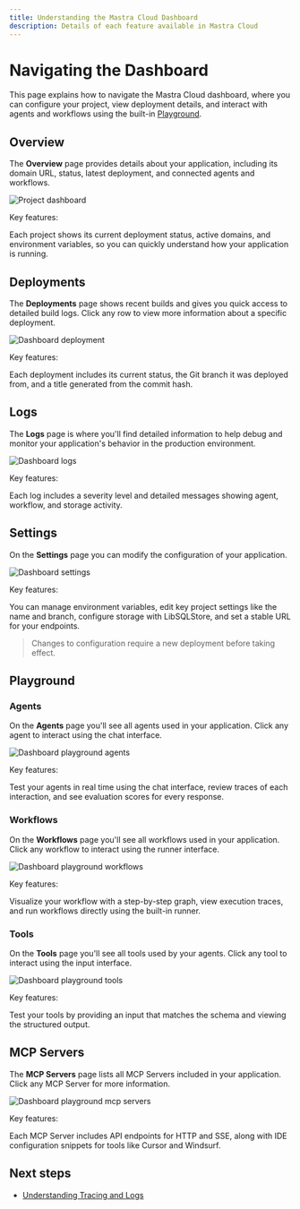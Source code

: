 ---
title: Understanding the Mastra Cloud Dashboard
description: Details of each feature available in Mastra Cloud
---


# Navigating the Dashboard

This page explains how to navigate the Mastra Cloud dashboard, where you can configure your project, view deployment details, and interact with agents and workflows using the built-in [Playground](/docs/mastra-cloud/dashboard#playground).

<MastraCloudCallout />

## Overview

The **Overview** page provides details about your application, including its domain URL, status, latest deployment, and connected agents and workflows.

![Project dashboard](/image/mastra-cloud/mastra-cloud-project-dashboard.jpg)

Key features:

Each project shows its current deployment status, active domains, and environment variables, so you can quickly understand how your application is running.

## Deployments

The **Deployments** page shows recent builds and gives you quick access to detailed build logs. Click any row to view more information about a specific deployment.

![Dashboard deployment](/image/mastra-cloud/mastra-cloud-dashboard-deployments.jpg)

Key features:

Each deployment includes its current status, the Git branch it was deployed from, and a title generated from the commit hash.

## Logs

The **Logs** page is where you'll find detailed information to help debug and monitor your application's behavior in the production environment.

![Dashboard logs](/image/mastra-cloud/mastra-cloud-dashboard-logs.jpg)

Key features:

Each log includes a severity level and detailed messages showing agent, workflow, and storage activity.

## Settings

On the **Settings** page you can modify the configuration of your application.

![Dashboard settings](/image/mastra-cloud/mastra-cloud-dashboard-settings.jpg)

Key features:

You can manage environment variables, edit key project settings like the name and branch, configure storage with LibSQLStore, and set a stable URL for your endpoints.

> Changes to configuration require a new deployment before taking effect.

## Playground

### Agents

On the **Agents** page you'll see all agents used in your application. Click any agent to interact using the chat interface.

![Dashboard playground agents](/image/mastra-cloud/mastra-cloud-dashboard-playground-agents.jpg)

Key features:

Test your agents in real time using the chat interface, review traces of each interaction, and see evaluation scores for every response.

### Workflows

On the **Workflows** page you'll see all workflows used in your application. Click any workflow to interact using the runner interface.

![Dashboard playground workflows](/image/mastra-cloud/mastra-cloud-dashboard-playground-workflows.jpg)

Key features:

Visualize your workflow with a step-by-step graph, view execution traces, and run workflows directly using the built-in runner.

### Tools

On the **Tools** page you'll see all tools used by your agents. Click any tool to interact using the input interface.

![Dashboard playground tools](/image/mastra-cloud/mastra-cloud-dashboard-playground-tools.jpg)

Key features:

Test your tools by providing an input that matches the schema and viewing the structured output.

## MCP Servers

The **MCP Servers** page lists all MCP Servers included in your application. Click any MCP Server for more information.

![Dashboard playground mcp servers](/image/mastra-cloud/mastra-cloud-dashboard-playground-mcpservers.jpg)

Key features:

Each MCP Server includes API endpoints for HTTP and SSE, along with IDE configuration snippets for tools like Cursor and Windsurf.

## Next steps

- [Understanding Tracing and Logs](/docs/mastra-cloud/observability)
